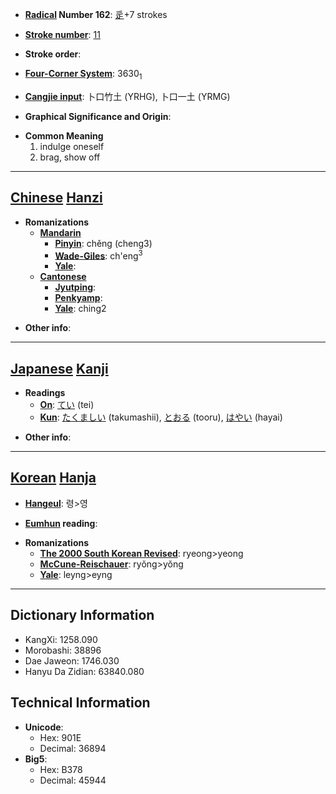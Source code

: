 * '''[[Wiktionary:Chinese radical index| Radical]] Number 162''': [[Wiktionary:Chinese radical index 辵|辵]]+7 strokes

* '''[[Wiktionary:Chinese total strokes index|Stroke number]]''': [[Wiktionary:Chinese total strokes index 11|11]]

* '''Stroke order''': 

* '''[[Wiktionary:Chinese four corner index|Four-Corner System]]''': 3630<sub>1</sub>

* '''[[Wiktionary:Chinese Cangjie index|Cangjie input]]''': 卜口竹土 (YRHG), 卜口一土 (YRMG)

* '''Graphical Significance and Origin''': 

* '''Common Meaning'''
*#indulge oneself
*# brag, show off


----

== [[Chinese]] [[Hanzi]] ==

* '''Romanizations'''
** '''[[Mandarin]]'''
*** '''[[Pinyin]]''': chěng (cheng3)
*** '''[[Wade-Giles]]''': ch'eng<sup>3</sup>
*** '''[[Yale]]''': 
** '''[[Cantonese]]'''
*** '''[[Jyutping]]''':
*** '''[[Penkyamp]]''': 
*** '''[[Yale]]''': ching2

* '''Other info''': 

----

== [[Japanese]] [[Kanji]] ==

* '''Readings'''
** '''[[On]]''': [[てい]] (tei)
** '''[[Kun]]''': [[たくましい]] (takumashii), [[とおる]] (tooru), [[はやい]] (hayai)

* '''Other info''':  

----

== [[Korean]] [[Hanja]] ==

* '''[[Hangeul]]''': 령>영

* '''[[Eumhun]] reading''': 

* '''Romanizations'''
** '''[[The 2000 South Korean Revised Romanization|The 2000 South Korean Revised]]''': ryeong>yeong
** '''[[McCune-Reischauer]]''': ryŏng>yŏng
** '''[[Yale]]''': leyng>eyng

----

== Dictionary Information ==

* KangXi: 1258.090
* Morobashi: 38896
* Dae Jaweon: 1746.030
* Hanyu Da Zidian: 63840.080

== Technical Information ==

* '''Unicode''':
** Hex: 901E
** Decimal: 36894
* '''Big5''':
** Hex: B378
** Decimal: 45944